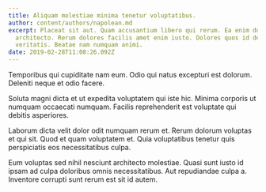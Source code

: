 ```yaml
---
title: Aliquam molestiae minima tenetur voluptatibus.
author: content/authors/napolean.md
excerpt: Placeat sit aut. Quam accusantium libero qui rerum. Ea enim dolorem
  architecto. Rerum dolores facilis amet enim iusto. Dolores quos id delectus
  veritatis. Beatae nam numquam animi.
date: 2019-02-28T11:08:26.092Z
---
```

Temporibus qui cupiditate nam eum. Odio qui natus excepturi est dolorum. Deleniti neque et odio facere.
 Soluta magni dicta et ut expedita voluptatem qui iste hic. Minima corporis ut numquam occaecati numquam. Facilis reprehenderit est voluptate qui debitis asperiores.
 Laborum dicta velit dolor odit numquam rerum et. Rerum dolorum voluptas et qui sit. Quod et quam voluptatem et. Quia voluptatibus tenetur quis perspiciatis eos necessitatibus culpa.
 Eum voluptas sed nihil nesciunt architecto molestiae. Quasi sunt iusto id ipsam ad culpa doloribus omnis necessitatibus. Aut repudiandae culpa a. Inventore corrupti sunt rerum est sit id autem.